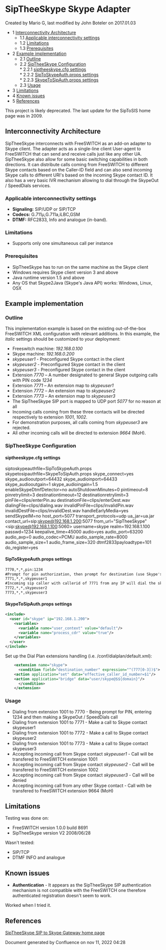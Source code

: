 
# SipTheeSkype Skype Adapter 

 Created by  Mario G, last modified by  John Boteler on 2017.01.03

* 1 [Interconnectivity Architecture](#interconnectivity-architecture)  
   * 1.1 [Applicable interconnectivity settings](#applicable-interconnectivity-settings)  
   * 1.2 [Limitations](#siptheeskypecfg-settings)  
   * 1.3 [Prerequisites](#prerequisites--)
* 2 [Example implementation](#example-implementation)  
   * 2.1 [Outline](#siptheeskypecfg-settings)  
   * 2.2 [SipTheeSkype Configuration](#siptheeskype-configuration)  
         * 2.2.1 [siptheeskype.cfg settings](#siptheeskypecfg-settings)  
         * 2.2.2 [SipToSkypeAuth.props settings](#siptoskypeauthprops-settings)  
         * 2.2.3 [SkypeToSipAuth.props settings](#skypetosipauthprops-settings)  
   * 2.3 [Usage](#-freeswitch--siptheeskype-skype-adapter-)
* 3 [Limitations](#siptheeskypecfg-settings)
* 4 [Known issues](#known-issues)
* 5 [References](#references)

This project is likely deprecated. The last update for the SipToSIS home page was in 2009.

  
## Interconnectivity Architecture

SipTheeSkype interconnects with FreeSWITCH as an add-on adapter to Skype client. The adapter acts as a single-line client User-agent to FreeSWITCH that can send and receive calls just like any other UA. SipTheeSkype also allow for some basic switching capabilities in both directions. It can distribute calls coming from FreeSWITCH to different Skype contacts based on the Caller-ID field and can also send incoming Skype calls to different URI's based on the incoming Skype contact ID. It also has a very basic IVR mechanism allowing to dial through the SkypeOut / SpeedDials services.

### Applicable interconnectivity settings

* **Signaling:** SIP/UDP or SIP/TCP
* **Codecs:** G.711μ,G.711a,iLBC,GSM
* **DTMF:** RFC2833, Info and analogue (in-band).

### Limitations

* Supports only one simultaneous call per instance

### Prerequisites  

* SipTheeSkype has to run on the same machine as the Skype client
* Windows requires Skype client version 3 and above
* Java runtime version 1.5 and above
* Any OS that Skype2Java (Skype's Java API) works: Windows, Linux, OSX

## Example implementation

### Outline

This implementation example is based on the existing out-of-the-box FreeSWITCH XML configuration with relevant additions. In this example, the _italic_ settings should be customized to your deployment:

* Freeswitch machine: _192.168.0.100_
* Skype machine: _192.168.0.200_
* _skypeuser1_ \- Preconfigured Skype contact in the client
* _skypeuser2_ \- Preconfigured Skype contact in the client
* _skypeuser3_ \- Preconfigured Skype contact in the client
* Extension _7770_ – A number designated to general Skype outgoing calls with PIN code _1234_
* Extension _7771_ – An extension map to _skypeuser1_
* Extension _7772_ – An extension map to _skypeuser2_
* Extension _7773_ – An extension map to _skypeuser3_
* The SipTheeSkype SIP port is mapped to UDP port _5077_ for no reason at all
* Incoming calls coming from these three contacts will be directed respectively to extension _1001_, _1002_.
* For demonstration purposes, all calls coming from _skypeuser3_ are rejected.
* All other incoming calls will be directed to extension _9664_ (MoH).

### SipTheeSkype Configuration

#### siptheeskype.cfg settings

siptoskypeauthfile=SipToSkypeAuth.props
skypetosipauthfile=SkypeToSipAuth.props
skype_connect=yes
skype_audiooutport=64432
skype_audioinport=64433
skype_audiooutgain=1
skype_audioingain=1.5
enableSkypeDtmfDetector=no
autoShutdownMinutes=0
pintimeout=8
pinretrylimit=3
destinationtimeout=12
destinationretrylimit=3
pinFile=clips/enterPin.au
destinationFile=clips/enterDest.wav
dialingFile=clips/dialing.wav
invalidPinFile=clips/invalidPin.wav
invalidDestFile=clips/invalidDest.wav
handleEarlyMedia=yes
sendSkypeIM=no
host_port=5077
transport_protocols=udp
ua_jar=ua.jar
contact_url=sip:skype@192.168.1.200:5077
from_url="SipTheeSkype" &lt;sip:skype@192.168.1.100:5060>
username=skype
realm=192.168.1.100
passwd=1234
keepalive_time=45000
audio=yes
audio_port=63200
audio_avp=0
audio_codec=PCMU
audio_sample_rate=8000  
audio_sample_size=1
audio_frame_size=320
dtmf2833payloadtype=101
do_register=yes

#### SipToSkypeAuth.props settings

```xml
7770,*,*,pin:1234
#Prompt for pin authorization, then prompt for destination (use Skype's speeddials or skypeout for skype destinations)
7771,*,*,skypeuser1
#Incoming sip caller with callerid of 7771 from any IP will dial the skypeuser1
7772,*,*,skypeuser2
7773,*,*,skypeuser3
```

#### SkypeToSipAuth.props settings

```xml
<include>
  <user id="skype" ip="192.168.1.200">
    <variables>
      <variable name="user_context" value="default"/>
      <variable name="process_cdr" value="true"/>
    </variables>
  </user>
</include>
```

Set up the Dial Plan extensions handling (i.e. /conf/dialplan/default.xml):

```xml
    <extension name="skype">
      <condition field="destination_number" expression="^(777[0-3])$">
	<action application="set" data="effective_caller_id_number=$1"/>
	<action application="bridge" data="user/skype@$${domain}"/>
      </condition>
    </extension>
```

### Usage

* Dialing from extension 1001 to 7770 - Being prompt for PIN, entering 1234 and then making a SkypeOut / SpeedDials call
* Dialing from extension 1001 to 7771 - Make a call to Skype contact skypeuser1
* Dialing from extension 1001 to 7772 - Make a call to Skype contact skypeuser2
* Dialing from extension 1001 to 7773 - Make a call to Skype contact skypeuser3
* Accepting incoming call from Skype contact _skypeuser1_ \- Call will be transfered to FreeSWITCH extension 1001
* Accepting incoming call from Skype contact _skypeuser2_ \- Call will be transfered to FreeSWITCH extension 1002
* Accepting incoming call from Skype contact _skypeuser3_ \- Call will be denied
* Accepting incoming call from any other Skype contact - Call with be transfered to FreeSWITCH extension 9664 (MoH)

## Limitations

Testing was done on:

* FreeSWITCH version 1.0.0 build 8691
* SipTheeSkype version V2 2008/06/28

Wasn't tested:

* SIP/TCP
* DTMF INFO and analogue

## Known issues

* **Authentication** \- It appears as the SipTheeSkype SIP authentication mechanism is not compatible with the FreeSWITCH one therefore authenticated registration doesn't seem to work.

Worked when I tried it.

## References

[SipTheeSkype SIP to Skype Gateway home page](http://www.mhspot.com/siptheeskype.html)

Document generated by Confluence on nov 11, 2022 04:28

